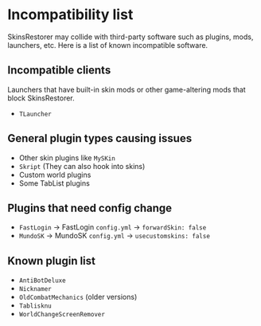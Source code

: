 # Incompatibility list

SkinsRestorer may collide with third-party software such as plugins, mods, launchers, etc.
Here is a list of known incompatible software.

## Incompatible clients

Launchers that have built-in skin mods or other game-altering mods that block SkinsRestorer.

* `TLauncher`

## General plugin types causing issues

* Other skin plugins like `MySKin`
* `Skript` (They can also hook into skins)
* Custom world plugins
* Some TabList plugins

## Plugins that need config change

* `FastLogin` -> FastLogin `config.yml` -> `forwardSkin: false`
* `MundoSK` -> MundoSK `config.yml` -> `usecustomskins: false`

## Known plugin list

* `AntiBotDeluxe`
* `Nicknamer`
* `OldCombatMechanics` (older versions)
* `Tablisknu`
* `WorldChangeScreenRemover`
